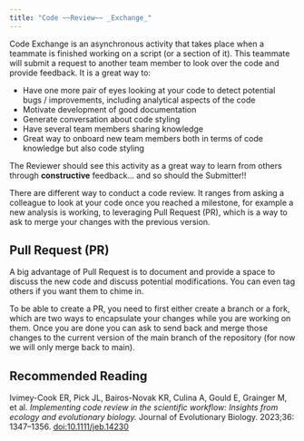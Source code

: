```yaml
---
title: "Code ~~Review~~ _Exchange_"
---
```


Code Exchange is an asynchronous activity that takes place when a teammate is finished working on a script (or a section of it). This teammate will submit a request to another team member to look over the code and provide feedback. It is a great way to:

- Have one more pair of eyes looking at your code to detect potential bugs / improvements, including analytical aspects of the code 
- Motivate development of good documentation
- Generate conversation about code styling
- Have several team members sharing knowledge
- Great way to onboard new team members both in terms of code knowledge but also code styling

The Reviewer should see this activity as a great way to learn from others through **constructive** feedback... and so should the Submitter!! 

There are different way to conduct a code review. It ranges from asking a colleague to look at your code once you reached a milestone, for example a new analysis is working, to leveraging Pull Request (PR), which is a way to ask to merge your changes with the previous version. 


## Pull Request (PR)

A big advantage of Pull Request is to document and provide a space to discuss the new code and discuss potential modifications. You can even tag others if you want them to chime in.

To be able to create a PR, you need to first either create a branch or a fork, which are two ways to encapsulate your changes while you are working on them. Once you are done you can ask to send back and merge those changes to the current version of the main branch of the repository (for now we will only merge back to main).

## Recommended Reading

Ivimey-Cook ER, Pick JL, Bairos-Novak KR, Culina A, Gould E, Grainger M, et al. _Implementing code review in the scientific workflow: Insights from ecology and evolutionary biology._ Journal of Evolutionary Biology. 2023;36: 1347–1356. [doi:10.1111/jeb.14230](https://doi.org/10.1111/jeb.14230)



